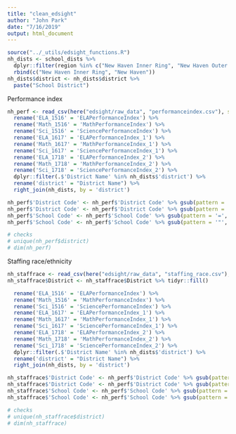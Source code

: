 ```yaml
---
title: "clean_edsight"
author: "John Park"
date: "7/16/2019"
output: html_document
---
```


```r
source("../_utils/edsight_functions.R")
nh_dists <- school_dists %>% 
  dplyr::filter(region %in% c("New Haven Inner Ring", "New Haven Outer Ring")) %>% 
  rbind(c("New Haven Inner Ring", "New Haven"))
nh_dists$district <- nh_dists$district %>%
  paste("School District")
```

Performance index
```r
nh_perf <- read_csv(here("edsight/raw_data", "performanceindex.csv"), skip = 8) %>% 
  rename('ELA_1516' = 'ELAPerformanceIndex') %>% 
  rename('Math_1516' = 'MathPerformanceIndex') %>% 
  rename('Sci_1516' = 'SciencePerformanceIndex') %>% 
  rename('ELA_1617' = 'ELAPerformanceIndex_1') %>% 
  rename('Math_1617' = 'MathPerformanceIndex_1') %>% 
  rename('Sci_1617' = 'SciencePerformanceIndex_1') %>% 
  rename('ELA_1718' = 'ELAPerformanceIndex_2') %>% 
  rename('Math_1718' = 'MathPerformanceIndex_2') %>% 
  rename('Sci_1718' = 'SciencePerformanceIndex_2') %>% 
  dplyr::filter(.$'District Name' %in% nh_dists$'district') %>% 
  rename('district' = "District Name") %>% 
  right_join(nh_dists, by = 'district')

nh_perf$'District Code' <- nh_perf$'District Code' %>% gsub(pattern = '=', rep = "")
nh_perf$'District Code' <- nh_perf$'District Code' %>% gsub(pattern = '"', rep = "")
nh_perf$'School Code' <- nh_perf$'School Code' %>% gsub(pattern = '=', rep = "")
nh_perf$'School Code' <- nh_perf$'School Code' %>% gsub(pattern = '"', rep = "")

# checks
# unique(nh_perf$district)
# dim(nh_perf)
```

Staffing race/ethnicity
```r
nh_staffrace <- read_csv(here("edsight/raw_data", "staffing_race.csv"), skip = 3)
nh_staffrace$District <- nh_staffrace$District %>% tidyr::fill()

  rename('ELA_1516' = 'ELAPerformanceIndex') %>% 
  rename('Math_1516' = 'MathPerformanceIndex') %>% 
  rename('Sci_1516' = 'SciencePerformanceIndex') %>% 
  rename('ELA_1617' = 'ELAPerformanceIndex_1') %>% 
  rename('Math_1617' = 'MathPerformanceIndex_1') %>% 
  rename('Sci_1617' = 'SciencePerformanceIndex_1') %>% 
  rename('ELA_1718' = 'ELAPerformanceIndex_2') %>% 
  rename('Math_1718' = 'MathPerformanceIndex_2') %>% 
  rename('Sci_1718' = 'SciencePerformanceIndex_2') %>% 
  dplyr::filter(.$'District Name' %in% nh_dists$'district') %>% 
  rename('district' = "District Name") %>% 
  right_join(nh_dists, by = 'district')

nh_staffrace$'District Code' <- nh_perf$'District Code' %>% gsub(pattern = '=', rep = "")
nh_staffrace$'District Code' <- nh_perf$'District Code' %>% gsub(pattern = '"', rep = "")
nh_staffrace$'School Code' <- nh_perf$'School Code' %>% gsub(pattern = '=', rep = "")
nh_staffrace$'School Code' <- nh_perf$'School Code' %>% gsub(pattern = '"', rep = "")

# checks
# unique(nh_staffrace$district)
# dim(nh_staffrace)
```

